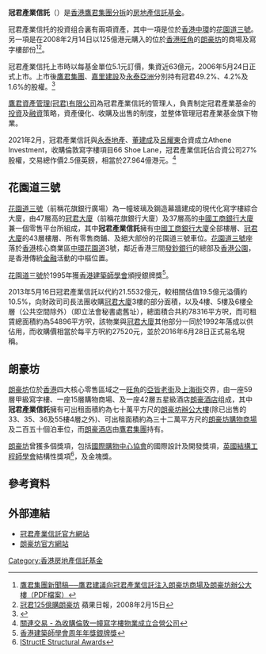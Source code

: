 {{Infobox_Company 
| company_name = Champion REIT<br> 冠君產業信託
| company_type = 上市公司<br>{{hkex|2778}} 
| foundation = 2006年4月26日
| location = [[中華人民共和國|中華人民共和國]][[香港特别行政區|香港特别行政區]]
| key_people = [[羅嘉瑞|羅嘉瑞]],''主席'', ''非執行董事''
| industry = [[房地產信託基金|房地產信託基金]]
| products = 
| revenue = [[港幣|港幣]]26.999億 (2017)
| operating_income = [[港幣|港幣]]19.034億 (2017)
| parent = 
| subsid = 
| homepage = [http://www.championreit.com www.championreit.com]
| footnotes = 
}}

'''冠君產業信託'''（{{sehk|2778}}）是[[香港|香港]][[鷹君集團|鷹君集團]][[業務分拆|分拆]]的[[房地產信託基金|房地產信託基金]]。

冠君產業信托的投資组合裏有兩項資產，其中一項是位於[[香港|香港]][[中環|中環]]的[[花園道三號|花園道三號]]。另一項是在2008年2月14日以125億港元購入的位於[[香港|香港]][[旺角|旺角]]的[[朗豪坊|朗豪坊]]的商場及寫字樓部份<ref>[http://www.greateagle.com.hk/chinese/investor/pdf_files/08-02-14%20Press%20Release%20C.pdf 鷹君集團新聞稿──鷹君建議向冠君產業信託注入朗豪坊商場及朗豪坊辦公大樓（PDF檔案）]{{dead link|date=2017年11月 |bot=InternetArchiveBot |fix-attempted=yes }}</ref><ref>[http://hk.apple.nextmedia.com/financeestate/art/20080215/10754641 冠君125億購朗豪坊] {{Wayback|url=http://hk.apple.nextmedia.com/financeestate/art/20080215/10754641 |date=20150620212648 }} 蘋果日報，2008年2月15日</ref>。

冠君產業信托上市時以每基金單位5.1元訂價，集資近63億元，2006年5月24日正式上市。上市後[[鷹君集團|鷹君集團]]、[[嘉里建設|嘉里建設]]及[[永泰亞洲|永泰亞洲]]分別持有冠君49.2%、4.2%及1.6%的股權。<ref>{{Cite web |url=http://chinaref.cn/REITS/haiwai/hongkong/guanjun/200701/233352.html |title=香港冠君产业信托首次公开募股 遭投资者冷遇 |accessdate=2011-02-13 |archive-date=2010-08-30 |archive-url=https://web.archive.org/web/20100830025734/http://www.chinaref.cn/REITS/haiwai/hongkong/guanjun/200701/233352.html |dead-url=no }}</ref>

[[鷹君資產管理(冠君)有限公司|鷹君資產管理(冠君)有限公司]]為冠君產業信託的管理人，負責制定冠君產業基金的[[投資|投資]]及[[融資|融資]]策略，資產優化、收購及出售的制度，並整体管理冠君產業基金旗下物業。

2021年2月，冠君產業信託與[[永泰地產|永泰地產]]、[[董建成|董建成]]及[[呂耀東|呂耀東]]合資成立Athene Investment，收購倫敦寫字樓項目66 Shoe Lane，冠君產業信託佔合資公司27%股權，交易總作價2.5億英鎊，相當於27.964億港元。<ref>[https://www.greateagle.com.hk/storage/photos/shares/regular-disclosure/c-Announcement_London%20Office%20Property%20(Upload%20version).pdf 關連交易 - 為收購倫敦一幢寫字樓物業成立合營公司]</ref>

==花園道三號==
[[花園道三號|花園道三號]]（前稱花旗銀行廣場）為一幢玻璃及鋼造幕牆建成的現代化寫字樓綜合大廈，由47層高的[[花園道三號|冠君大廈]]（前稱花旗銀行大廈）及37層高的[[中國工商銀行大廈|中國工商銀行大廈]]兼一個零售平台所組成，其中'''冠君產業信託'''擁有[[中國工商銀行大廈|中國工商銀行大廈]]全部樓層、[[花園道三號|冠君大廈]]的43層樓層、所有零售商鋪、及絕大部份的花園道三號車位。[[花園道三號|花園道三號]]座落於[[香港|香港]]核心商業區[[中環|中環]][[花園道|花園道]]3號，鄰近香港三間[[發鈔銀行|發鈔銀行]]的總部及[[香港公園|香港公園]]，是香港傳統[[金融|金融]]活動的中樞位置。

[[花園道三號|花園道三號]]於1995年獲[[香港建築師學會|香港建築師學會]]頒授銀牌獎<ref>[http://www.hkia.net/annual_award_detail.php?id=56 香港建築師學會周年年獎銀牌獎]</ref>。

2013年5月16日冠君產業信託以代約21.5532億元，較相關估值19.5億元溢價約10.5%，向財政司司長法團收購[[花園道三號|冠君大廈]]3樓的部分面積，以及4樓、5樓及6樓全層（公共空間除外）（即立法會秘書處舊址），總面積合共約78316平方呎，而可租賃總面積約為54896平方呎，該物業與[[花園道三號|冠君大廈]]其他部分一同於1992年落成以供佔用，而收購價相當於每平方呎約27520元，並於2016年6月28日正式易名現稱。

==朗豪坊==
[[朗豪坊|朗豪坊]]位於[[香港|香港]]四大核心零售區域之一[[旺角|旺角]]的[[亞皆老街|亞皆老街]]及[[上海街|上海街]]交界，由一座59層甲級寫字樓、一座15層購物商場、及一座42層五星級酒店[[朗豪酒店|朗豪酒店]]组成，其中'''冠君產業信託'''擁有可出租面積約為七十萬平方尺的[[朗豪坊辦公大樓|朗豪坊辦公大樓]](除已出售的33、35、36及55樓4層之外)、可出租面積約為三十二萬平方尺的[[朗豪坊購物商場|朗豪坊購物商場]]及二百五十個泊車位，而[[朗豪酒店|朗豪酒店]]由[[鷹君集團|鷹君集團]]持有。

[[朗豪坊|朗豪坊]]曾獲多個獎項，包括[[國際購物中心協會|國際購物中心協會]]的國際設計及開發獎項，[[英國結構工程師學會|英國結構工程師學會]]結構性獎項<ref>[http://www.istructe.org/StructuralAwards/2006/Commercial_or_Retail_Structures_06a.asp IStructE Structural Awards]{{dead link|date=2017年11月 |bot=InternetArchiveBot |fix-attempted=yes }}</ref>，及金塊獎。

==參考資料==
<references />

==外部連結==
*[http://www.championreit.com/ 冠君產業信託官方網站] {{Wayback|url=http://www.championreit.com/ |date=20201028202451 }}
*[http://www.langhamplace.com.hk/chi/index.php 朗豪坊官方網站] {{Wayback|url=http://www.langhamplace.com.hk/chi/index.php |date=20090919015845 }}

[[Category:香港房地產信託基金|Category:香港房地產信託基金]]